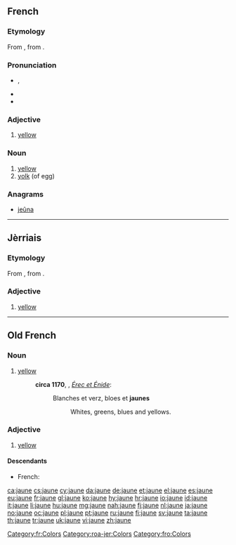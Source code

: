 ==French==

===Etymology===
From {{etyl|fro|fr}}, from {{etyl|la|fr}} {{term|galbinus|lang=la}}.

===Pronunciation===
* {{IPA|/ʒon/|lang=fr}}, {{X-SAMPA|/Zon/}}
* {{audio|Fr-jaune.ogg|audio (France)}}
* {{audio|Qc-jaune.ogv|audio (Quebec)}}

===Adjective===
{{fr-adj-mf}}

# [[yellow]]
#: {{usex|Le citron est un fruit jaune.|translation=Lemon is a yellow fruit.}}

===Noun===
{{fr-noun|m}}

# [[yellow]]
# [[yolk]] (of egg)

===Anagrams===
* [[jeûna#French|jeûna]]

[[Category:fr:Colors]]

----

==Jèrriais==

===Etymology===
From {{etyl|fro|roa-jer}} {{term|jaune|lang=fro}}, from {{etyl|la|roa-jer}} {{term|galbinus||yellowish|lang=la}}.

===Adjective===
{{roa-jer-adj-mf}}

# [[yellow]]

[[Category:roa-jer:Colors]]

----

==Old French==

===Noun===
{{fro-noun|m}}

# [[yellow]]
#: '''circa 1170''', {{w|Chrétien de Troyes}}, ''[[s:fr:Érec et Énide|Érec et Énide]]'':
#:: Blanches et verz, bloes et '''jaunes'''
#::: Whites, greens, blues and yellows.

===Adjective===
{{head|fro|adjective|g=m|g2=f}}

# [[yellow]]

====Descendants====
* French: {{l|fr|jaune}}

[[Category:fro:Colors]]

[[ca:jaune]]
[[cs:jaune]]
[[cy:jaune]]
[[da:jaune]]
[[de:jaune]]
[[et:jaune]]
[[el:jaune]]
[[es:jaune]]
[[eu:jaune]]
[[fr:jaune]]
[[gl:jaune]]
[[ko:jaune]]
[[hy:jaune]]
[[hr:jaune]]
[[io:jaune]]
[[id:jaune]]
[[it:jaune]]
[[li:jaune]]
[[hu:jaune]]
[[mg:jaune]]
[[nah:jaune]]
[[fj:jaune]]
[[nl:jaune]]
[[ja:jaune]]
[[no:jaune]]
[[oc:jaune]]
[[pl:jaune]]
[[pt:jaune]]
[[ru:jaune]]
[[fi:jaune]]
[[sv:jaune]]
[[ta:jaune]]
[[th:jaune]]
[[tr:jaune]]
[[uk:jaune]]
[[vi:jaune]]
[[zh:jaune]]